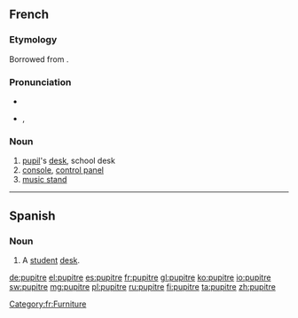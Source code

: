 ==French==

===Etymology===
Borrowed from {{etyl|la|fr}} {{term|pulpitum|lang=la}}.

===Pronunciation===
* {{audio|Fr-pupitre.ogg|audio}}
* {{IPA|/pypitʁ/|lang=fr}}, {{X-SAMPA|/py.pitR/}}

===Noun===
{{fr-noun|m}}

# [[pupil]]'s [[desk]], school desk
# [[console]], [[control panel]]
# [[music stand]]
----
[[Category:fr:Furniture]]

==Spanish==

===Noun===
{{es-noun|m}}

# A [[student]] [[desk]].

[[de:pupitre]]
[[el:pupitre]]
[[es:pupitre]]
[[fr:pupitre]]
[[gl:pupitre]]
[[ko:pupitre]]
[[io:pupitre]]
[[sw:pupitre]]
[[mg:pupitre]]
[[pl:pupitre]]
[[ru:pupitre]]
[[fi:pupitre]]
[[ta:pupitre]]
[[zh:pupitre]]